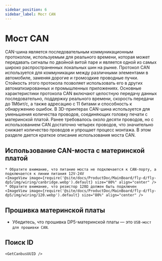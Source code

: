 ```yaml
---
sidebar_position: 6
sidebar_label: Мост CAN
---
```






# Мост CAN

CAN-шина является последовательным коммуникационным протоколом, используемым для реального времени, которая может передавать сигналы по двойной витой паре и является одной из самых широко распространенных локальных шин на рынке. Протокол CAN используется для коммуникации между различными элементами в автомобиле, заменяя дорогие и громоздкие проводные пучки. Стойкость этого протокола позволяет использовать его в других автоматизированных и промышленных приложениях. Основные характеристики протокола CAN включают целостную передачу данных последовательно, поддержку реального времени, скорость передачи до 1Мбит/с, а также адресацию с 11 битами и способность к обнаружению ошибок.
В 3D-принтерах CAN-шина используется для уменьшения количества проводов, соединяющих головку печати с материнской платой. Ранее требовалось около десяти проводов, но с использованием CAN достаточно четырех проводов, что значительно снижает количество проводов и упрощает процесс монтажа.
В этом разделе дается краткое описание использования моста CAN.

## Использование CAN-моста с материнской платой

    * Обратите внимание, что питание моста не подключается к CAN-порту, а подключается к линии питания 12V-24V
    <ImageView image={require('@site/docs/ProductDoc/MainBoard/fly-d/fly-dp5/img/wiring/canbridge.webp').default} size="80%" align="center" />
    * Обратите внимание, что резистор 120Ω должен быть подключен
    <ImageView image={require('@site/docs/ProductDoc/MainBoard/fly-d/fly-dp5/img/wiring/120.webp').default} size="80%" align="center" />

## Прошивка материнской платы

* Убедитесь, что прошивка DP5-материнской платы — это `USB-мост для прошивки CAN`.

## Поиск ID

    <GetCanbusUUID />
